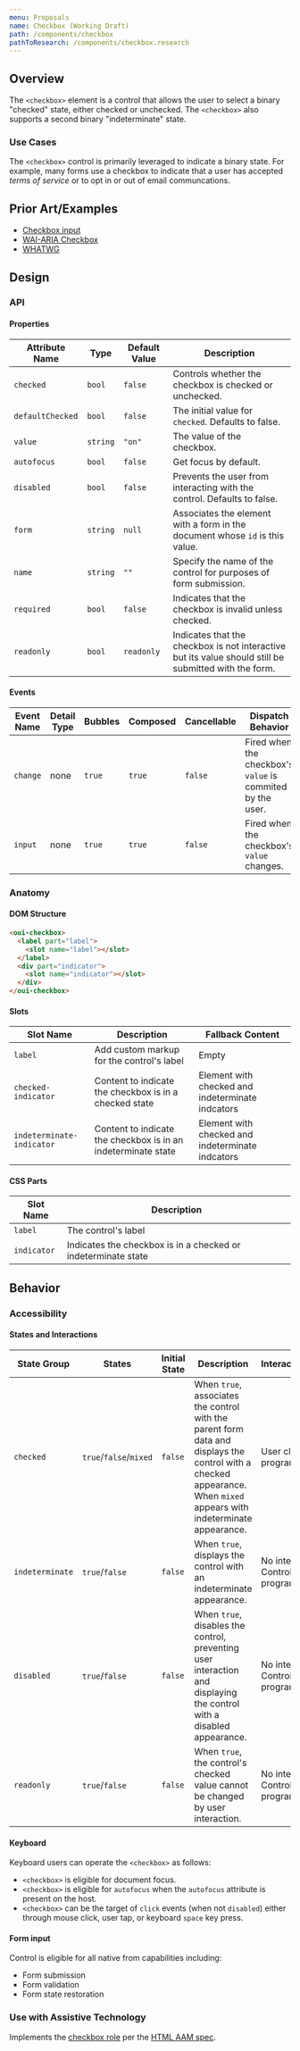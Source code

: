 ```yaml
---
menu: Proposals
name: Checkbox (Working Draft)
path: /components/checkbox
pathToResearch: /components/checkbox.research
---
```



## Overview

The `<checkbox>` element is a control that allows the user to select a binary "checked" state, either checked or unchecked. The `<checkbox>` also supports a second binary "indeterminate" state.

### Use Cases

The `<checkbox>` control is primarily leveraged to indicate a binary state. For example, many forms use a checkbox to indicate that a user has accepted _terms of service_ or to opt in or out of email communcations.

## Prior Art/Examples

- [Checkbox input](https://developer.mozilla.org/en-US/docs/Web/HTML/Element/input/checkbox)
- [WAI-ARIA Checkbox](https://www.w3.org/TR/wai-aria-practices/#checkbox)
- [WHATWG](<https://html.spec.whatwg.org/multipage/input.html#checkbox-state-(type=checkbox)>)

## Design

### API

#### Properties

| Attribute Name   | Type     | Default Value | Description                                                                                           |
| ---------------- | -------- | ------------- | ----------------------------------------------------------------------------------------------------- |
| `checked`        | `bool`   | `false`       | Controls whether the checkbox is checked or unchecked.                                                |
| `defaultChecked` | `bool`   | `false`       | The initial value for `checked`. Defaults to false.                                                   |
| `value`          | `string` | `"on"`        | The value of the checkbox.                                                                            |
| `autofocus`      | `bool`   | `false`       | Get focus by default.                                                                                 |
| `disabled`       | `bool`   | `false`       | Prevents the user from interacting with the control. Defaults to false.                               |
| `form`           | `string` | `null`        | Associates the element with a form in the document whose `id` is this value.                          |
| `name`           | `string` | `""`          | Specify the name of the control for purposes of form submission.                                      |
| `required`       | `bool`   | `false`       | Indicates that the checkbox is invalid unless checked.                                                |
| `readonly`       | `bool`   | `readonly`    | Indicates that the checkbox is not interactive but its value should still be submitted with the form. |

#### Events

| Event Name | Detail Type | Bubbles | Composed | Cancellable | Dispatch Behavior                                          |
| ---------- | ----------- | ------- | -------- | ----------- | ---------------------------------------------------------- |
| `change`   | none        | `true`  | `true`   | `false`     | Fired when the checkbox's `value` is commited by the user. |
| `input`    | none        | `true`  | `true`   | `false`     | Fired when the checkbox's `value` changes.                 |

### Anatomy

<CheckboxAnatomy />

#### DOM Structure

```html
<oui-checkbox>
  <label part="label">
    <slot name="label"></slot>
  </label>
  <div part="indicator">
    <slot name="indicator"></slot>
  </div>
</oui-checkbox>
```

#### Slots

| Slot Name                 | Description                                                   | Fallback Content                                 |
| ------------------------- | ------------------------------------------------------------- | ------------------------------------------------ |
| `label`                   | Add custom markup for the control's label                     | Empty                                            |
| `checked-indicator`       | Content to indicate the checkbox is in a checked state        | Element with checked and indeterminate indcators |
| `indeterminate-indicator` | Content to indicate the checkbox is in an indeterminate state | Element with checked and indeterminate indcators |

#### CSS Parts

| Slot Name   | Description                                                   |
| ----------- | ------------------------------------------------------------- |
| `label`     | The control's label                                           |
| `indicator` | Indicates the checkbox is in a checked or indeterminate state |

## Behavior

### Accessibility

#### States and Interactions

| State Group     | States                 | Initial State | Description                                                                                                                                                           | Interaction/Transition                       |
| --------------- | ---------------------- | ------------- | --------------------------------------------------------------------------------------------------------------------------------------------------------------------- | -------------------------------------------- |
| `checked`       | `true`/`false`/`mixed` | `false`       | When `true`, associates the control with the parent form data and displays the control with a checked appearance. When `mixed` appears with indeterminate appearance. | User click. Controlled programmatically.     |
| `indeterminate` | `true`/`false`         | `false`       | When `true`, displays the control with an indeterminate appearance.                                                                                                   | No interaction. Controlled programmatically. |
| `disabled`      | `true`/`false`         | `false`       | When `true`, disables the control, preventing user interaction and displaying the control with a disabled appearance.                                                 | No interaction. Controlled programmatically. |
| `readonly`      | `true`/`false`         | `false`       | When `true`, the control's checked value cannot be changed by user interaction.                                                                                       | No interaction. Controlled programmatically. |

#### Keyboard

Keyboard users can operate the `<checkbox>` as follows:

- `<checkbox>` is eligible for document focus.
- `<checkbox>` is eligible for `autofocus` when the `autofocus` attribute is present on the host.
- `<checkbox>` can be the target of `click` events (when not `disabled`) either through mouse click, user tap, or keyboard `space` key press.

#### Form input

Control is eligible for all native from capabilities including:

- Form submission
- Form validation
- Form state restoration

### Use with Assistive Technology

Implements the [checkbox role](https://www.w3.org/TR/wai-aria-1.1/#checkbox) per the
[HTML AAM spec](https://www.w3.org/TR/html-aam-1.0/#html-element-role-mappings).
